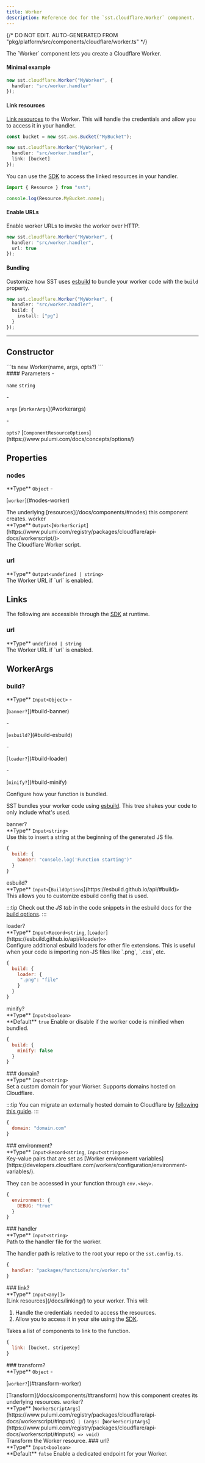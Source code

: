 ```yaml
---
title: Worker
description: Reference doc for the `sst.cloudflare.Worker` component.
---
```


{/* DO NOT EDIT. AUTO-GENERATED FROM "pkg/platform/src/components/cloudflare/worker.ts" */}


<div class="tsdoc">

<Section type="about">
The `Worker` component lets you create a Cloudflare Worker.

#### Minimal example

```ts
new sst.cloudflare.Worker("MyWorker", {
  handler: "src/worker.handler"
});
```

#### Link resources

[Link resources](/docs/linking/) to the Worker. This will handle the credentials
and allow you to access it in your handler.

```ts {5}
const bucket = new sst.aws.Bucket("MyBucket");

new sst.cloudflare.Worker("MyWorker", {
  handler: "src/worker.handler",
  link: [bucket]
});
```

You can use the [SDK](/docs/reference/sdk/) to access the linked resources
in your handler.

```ts title="src/worker.ts"
import { Resource } from "sst";

console.log(Resource.MyBucket.name);
```

#### Enable URLs

Enable worker URLs to invoke the worker over HTTP.

```ts {3}
new sst.cloudflare.Worker("MyWorker", {
  handler: "src/worker.handler",
  url: true
});
```

#### Bundling

Customize how SST uses [esbuild](https://esbuild.github.io/) to bundle your worker code with the `build` property.

```ts
new sst.cloudflare.Worker("MyWorker", {
  handler: "src/worker.handler",
  build: {
    install: ["pg"]
  }
});
```
</Section>

---

## Constructor

<Segment>
<Section type="signature">
```ts
new Worker(name, args, opts?)
```
</Section>

<Section type="parameters">
#### Parameters
- <p><code class="key">name</code> <code class="primitive">string</code></p>
- <p><code class="key">args</code> [<code class="type">WorkerArgs</code>](#workerargs)</p>
- <p><code class="key">opts?</code> [<code class="type">ComponentResourceOptions</code>](https://www.pulumi.com/docs/concepts/options/)</p>
</Section>
</Segment>

## Properties

### nodes
<Segment>
<Section type="parameters">
<InlineSection>
**Type** <code class="primitive">Object</code>
</InlineSection>
- <p>[<code class="key">worker</code>](#nodes-worker)</p>
</Section>
The underlying [resources](/docs/components/#nodes) this component creates.
</Segment>
<NestedTitle id="nodes-worker" Tag="h4" parent="nodes.">worker</NestedTitle>
<Segment>
<Section type="parameters">
<InlineSection>
**Type** <code class="primitive">Output</code><code class="symbol">&lt;</code>[<code class="type">WorkerScript</code>](https://www.pulumi.com/registry/packages/cloudflare/api-docs/workerscript/)<code class="symbol">&gt;</code>
</InlineSection>
</Section>
The Cloudflare Worker script.
</Segment>

### url
<Segment>
<Section type="parameters">
<InlineSection>
**Type** <code class="primitive">Output</code><code class="symbol">&lt;</code><code class="primitive">undefined</code><code class="symbol"> | </code><code class="primitive">string</code><code class="symbol">&gt;</code>
</InlineSection>
</Section>
The Worker URL if `url` is enabled.
</Segment>

## Links

The following are accessible through the [SDK](/docs/reference/sdk/) at runtime.

### url
<Segment>
<Section type="parameters">
<InlineSection>
**Type** <code class="primitive">undefined</code><code class="symbol"> | </code><code class="primitive">string</code>
</InlineSection>
</Section>
The Worker URL if `url` is enabled.
</Segment>

## WorkerArgs
### build?
<Segment>
<Section type="parameters">
<InlineSection>
**Type** <code class="primitive">Input</code><code class="symbol">&lt;</code><code class="primitive">Object</code><code class="symbol">&gt;</code>
</InlineSection>
- <p>[<code class="key">banner?</code>](#build-banner)</p>
- <p>[<code class="key">esbuild?</code>](#build-esbuild)</p>
- <p>[<code class="key">loader?</code>](#build-loader)</p>
- <p>[<code class="key">minify?</code>](#build-minify)</p>
</Section>
Configure how your function is bundled.

SST bundles your worker code using [esbuild](https://esbuild.github.io/). This tree shakes your code to only include what's used.

</Segment>
<NestedTitle id="build-banner" Tag="h4" parent="build.">banner?</NestedTitle>
<Segment>
<Section type="parameters">
<InlineSection>
**Type** <code class="primitive">Input</code><code class="symbol">&lt;</code><code class="primitive">string</code><code class="symbol">&gt;</code>
</InlineSection>
</Section>
Use this to insert a string at the beginning of the generated JS file.

```js
{
  build: {
    banner: "console.log('Function starting')"
  }
}
```
</Segment>
<NestedTitle id="build-esbuild" Tag="h4" parent="build.">esbuild?</NestedTitle>
<Segment>
<Section type="parameters">
<InlineSection>
**Type** <code class="primitive">Input</code><code class="symbol">&lt;</code>[<code class="type">BuildOptions</code>](https://esbuild.github.io/api/#build)<code class="symbol">&gt;</code>
</InlineSection>
</Section>
This allows you to customize esbuild config that is used.

:::tip
Check out the _JS tab_ in the code snippets in the esbuild docs for the
[build options](https://esbuild.github.io/api/#build).
:::

</Segment>
<NestedTitle id="build-loader" Tag="h4" parent="build.">loader?</NestedTitle>
<Segment>
<Section type="parameters">
<InlineSection>
**Type** <code class="primitive">Input</code><code class="symbol">&lt;</code><code class="primitive">Record</code><code class="symbol">&lt;</code><code class="primitive">string</code>, [<code class="type">Loader</code>](https://esbuild.github.io/api/#loader)<code class="symbol">&gt;</code><code class="symbol">&gt;</code>
</InlineSection>
</Section>
Configure additional esbuild loaders for other file extensions. This is useful
when your code is importing non-JS files like `.png`, `.css`, etc.

```js
{
  build: {
    loader: {
     ".png": "file"
    }
  }
}
```
</Segment>
<NestedTitle id="build-minify" Tag="h4" parent="build.">minify?</NestedTitle>
<Segment>
<Section type="parameters">
<InlineSection>
**Type** <code class="primitive">Input</code><code class="symbol">&lt;</code><code class="primitive">boolean</code><code class="symbol">&gt;</code>
</InlineSection>
</Section>

<InlineSection>
**Default** <code class="primitive">true</code>
</InlineSection>
Enable or disable if the worker code is minified when bundled.

```js
{
  build: {
    minify: false
  }
}
```
</Segment>
### domain?
<Segment>
<Section type="parameters">
<InlineSection>
**Type** <code class="primitive">Input</code><code class="symbol">&lt;</code><code class="primitive">string</code><code class="symbol">&gt;</code>
</InlineSection>
</Section>
Set a custom domain for your Worker. Supports domains hosted on Cloudflare.

:::tip
You can migrate an externally hosted domain to Cloudflare by
[following this guide](https://developers.cloudflare.com/dns/zone-setups/full-setup/setup/).
:::

```js
{
  domain: "domain.com"
}
```
</Segment>
### environment?
<Segment>
<Section type="parameters">
<InlineSection>
**Type** <code class="primitive">Input</code><code class="symbol">&lt;</code><code class="primitive">Record</code><code class="symbol">&lt;</code><code class="primitive">string</code>, <code class="primitive">Input</code><code class="symbol">&lt;</code><code class="primitive">string</code><code class="symbol">&gt;</code><code class="symbol">&gt;</code><code class="symbol">&gt;</code>
</InlineSection>
</Section>
Key-value pairs that are set as [Worker environment variables](https://developers.cloudflare.com/workers/configuration/environment-variables/).

They can be accessed in your function through `env.<key>`.

```js
{
  environment: {
    DEBUG: "true"
  }
}
```
</Segment>
### handler
<Segment>
<Section type="parameters">
<InlineSection>
**Type** <code class="primitive">Input</code><code class="symbol">&lt;</code><code class="primitive">string</code><code class="symbol">&gt;</code>
</InlineSection>
</Section>
Path to the handler file for the worker.

The handler path is relative to the root your repo or the `sst.config.ts`.

```js
{
  handler: "packages/functions/src/worker.ts"
}
```
</Segment>
### link?
<Segment>
<Section type="parameters">
<InlineSection>
**Type** <code class="primitive">Input</code><code class="symbol">&lt;</code><code class="primitive">any</code><code class="symbol">[]</code><code class="symbol">&gt;</code>
</InlineSection>
</Section>
[Link resources](/docs/linking/) to your worker. This will:

1. Handle the credentials needed to access the resources.
2. Allow you to access it in your site using the [SDK](/docs/reference/sdk/).

Takes a list of components to link to the function.

```js
{
  link: [bucket, stripeKey]
}
```
</Segment>
### transform?
<Segment>
<Section type="parameters">
<InlineSection>
**Type** <code class="primitive">Object</code>
</InlineSection>
- <p>[<code class="key">worker?</code>](#transform-worker)</p>
</Section>
[Transform](/docs/components/#transform) how this component creates its underlying
resources.

</Segment>
<NestedTitle id="transform-worker" Tag="h4" parent="transform.">worker?</NestedTitle>
<Segment>
<Section type="parameters">
<InlineSection>
**Type** [<code class="type">WorkerScriptArgs</code>](https://www.pulumi.com/registry/packages/cloudflare/api-docs/workerscript/#inputs)<code class="symbol"> | </code><code class="symbol">(</code><code class="primitive">args</code><code class="symbol">: </code>[<code class="type">WorkerScriptArgs</code>](https://www.pulumi.com/registry/packages/cloudflare/api-docs/workerscript/#inputs)<code class="symbol"> => </code><code class="primitive">void</code><code class="symbol">)</code>
</InlineSection>
</Section>
Transform the Worker resource.

</Segment>
### url?
<Segment>
<Section type="parameters">
<InlineSection>
**Type** <code class="primitive">Input</code><code class="symbol">&lt;</code><code class="primitive">boolean</code><code class="symbol">&gt;</code>
</InlineSection>
</Section>

<InlineSection>
**Default** <code class="primitive">false</code>
</InlineSection>
Enable a dedicated endpoint for your Worker.

</Segment>
</div>